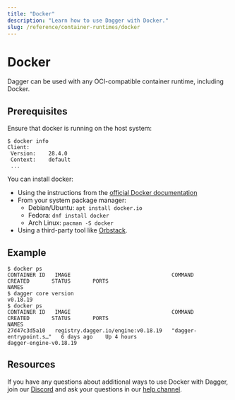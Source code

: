 ```yaml
---
title: "Docker"
description: "Learn how to use Dagger with Docker."
slug: /reference/container-runtimes/docker
---
```


# Docker

Dagger can be used with any OCI-compatible container runtime, including Docker.

## Prerequisites

Ensure that docker is running on the host system:

```console
$ docker info
Client:
 Version:    28.4.0
 Context:    default
 ...
```

You can install docker:

- Using the instructions from the [official Docker documentation](https://docs.docker.com/get-docker/)
- From your system package manager:
  - Debian/Ubuntu: `apt install docker.io`
  - Fedora: `dnf install docker`
  - Arch Linux: `pacman -S docker`
- Using a third-party tool like [Orbstack](https://orbstack.dev/).

## Example

```console
$ docker ps
CONTAINER ID   IMAGE                                COMMAND                  CREATED       STATUS       PORTS                                         NAMES
$ dagger core version
v0.18.19
$ docker ps
CONTAINER ID   IMAGE                                COMMAND                  CREATED       STATUS       PORTS                                         NAMES
27d47c3d5a10   registry.dagger.io/engine:v0.18.19   "dagger-entrypoint.s…"   6 days ago    Up 4 hours                                                 dagger-engine-v0.18.19
```

## Resources

If you have any questions about additional ways to use Docker with Dagger, join our [Discord](https://discord.gg/dagger-io) and ask your questions in our [help channel](https://discord.com/channels/707636530424053791/1030538312508776540).
